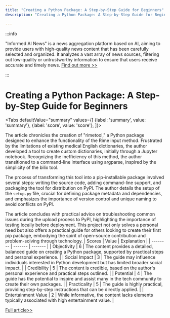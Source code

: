 ```yaml
---
title: "Creating a Python Package: A Step-by-Step Guide for Beginners"
description: "Creating a Python Package: A Step-by-Step Guide for Beginners"

---
```



:::info

"Informed AI News" is a news aggregation platform based on AI, aiming to provide users with high-quality news content that has been carefully selected and organized. It analyzes a vast array of news sources, filtering out low-quality or untrustworthy information to ensure that users receive accurate and timely news.  [Find out more >>](/)

:::

# Creating a Python Package: A Step-by-Step Guide for Beginners


<Tabs
	defaultValue="summary"
	values={[
	{label: 'summary', value: 'summary'},
	{label: 'score', value: 'score'},
]}>
<TabItem value="summary">


The article chronicles the creation of "rimetool," a Python package designed to enhance the functionality of the Rime input method. Frustrated by the limitations of existing medical English dictionaries, the author developed a tool to create custom dictionaries, initially through a Jupyter notebook. Recognizing the inefficiency of this method, the author transitioned to a command-line interface using argparse, inspired by the simplicity of the bilix tool.

The process of transforming this tool into a pip-installable package involved several steps: writing the source code, adding command-line support, and packaging the tool for distribution on PyPI. The author details the setup of the `setup.py` file, crucial for defining package metadata and dependencies, and emphasizes the importance of version control and unique naming to avoid conflicts on PyPI.

The article concludes with practical advice on troubleshooting common issues during the upload process to PyPI, highlighting the importance of testing locally before deployment. This project not only solves a personal need but also offers a practical guide for others looking to create their first pip package, embodying the spirit of open-source contribution and problem-solving through technology.
</TabItem>
<TabItem value="score">
	| Scores     | Value   | Explanation |
	| -------- | ------- | ------- |
	| Objectivity  | 6    | The content provides a detailed, balanced guide on creating a Python package, supported by practical steps and personal experience.    |
	| Social Impact | 3     | The guide may influence individuals interested in Python development but has limited broader social impact.    |
	| Credibility    | 5    | The content is credible, based on the author's personal experience and practical steps outlined.    |
	| Potential    | 4    | The guide has the potential to inspire and assist many in the tech community to create their own packages.    |
	| Practicality    | 5    | The guide is highly practical, providing step-by-step instructions that can be directly applied.    |
	| Entertainment Value    | 2    | While informative, the content lacks elements typically associated with high entertainment value.    |
</TabItem>
</Tabs>

[Full article>>](https://sspai.com/post/89589)
